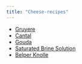 ```yaml
---
title: "Cheese-recipes"
---
```


- [Gruyere](./recipes/gruyere.qmd)
- [Cantal](./recipes/cantal.qmd)
- [Gouda](./recipes/gouda.qmd)
- [Saturated Brine Solution](./recipes/saturated_brine.qmd)
- [Belper Knolle](./recipes/belper_knolle.qmd)
